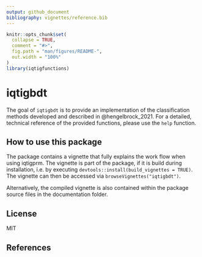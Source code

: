 ```yaml
---
output: github_document
bibliography: vignettes/reference.bib
---
```


<!-- README.md is generated from README.Rmd. Please edit that file -->

```r
knitr::opts_chunk$set(
  collapse = TRUE,
  comment = "#>",
  fig.path = "man/figures/README-",
  out.width = "100%"
)
library(iqtigfunctions)
```

# iqtigbdt

<!-- badges: start -->
<!-- badges: end -->

The goal of `iqtigbdt` is to provide an implementation of the classification methods developed and described in @hengelbrock_2021. For a detailed, technical reference of the provided functions, please use the `help` function.

## How to use this package

The package contains a vignette that fully explains the work flow when using iqtigprm. The vignette is part of the package, if it is build during installation, i.e. by executing `devtools::install(build_vignettes = TRUE)`. The vignette can then be accessed via `browseVignettes("iqtigbdt")`.

Alternatively, the compiled vignette is also contained within the package source files in the documentation folder.

## License

MIT

## References

